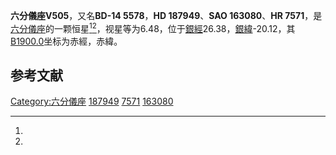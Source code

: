 {{Starbox begin
| name = 六分儀座V505
}}
{{Starbox observe
| epoch = [[J2000.0|J2000.0]]
| constell = [[六分儀座|六分儀座]]<ref name=SIMBAD>{{cite web
 | url=http://simbad.u-strasbg.fr/simbad/sim-id?Ident=HR+7571
 | title =Pulsating variable Star
 | publisher=Centre de Données astronomiques de Strasbourg
 | work=SIMBAD
 | accessdate=2012-07-13}}</ref><ref name=DATA>{{cite web
 | url=http://vizier.u-strasbg.fr/viz-bin/VizieR-5?-out.add=.&-source=5050&-corr=PK=HR&-out.max=9999&HR=7571
 | title =VizieR Detailed Page
 | accessdate=2012-07-13}}</ref>
| 星官 = 
| ra = {{RA|19|53|6.4}}<ref name=SIMBAD /><ref name=DATA />
| dec = {{DEC|-14|36|11}}<ref name=SIMBAD /><ref name=DATA />
| appmag_v = 6.48<ref name=SIMBAD /><ref name=DATA />
}}
{{Starbox character
| class = A0V+F8IV<ref name=SIMBAD /><ref name=DATA />
| b-v = 0.14<ref name=SIMBAD /><ref name=DATA />
| u-b = 0.09<ref name=SIMBAD /><ref name=DATA />
| r-i = <ref name=SIMBAD /><ref name=DATA />
| variable = 
}}
{{Starbox astrometry
| radial_v = 0.09
| prop_mo_ra = -2
| parallax = 
| p_error = 
}}
{{Starbox catalog
| names =BD-14 5578，[[SAO星表|SAO]] 163080，[[HD星表|HD]] 187949，[[HR星表|HR]] 7571}}
{{Starbox reference |Simbad=HR+7571}}
{{Starbox end}}

'''六分儀座V505'''，又名'''BD-14 5578'''，'''HD 187949'''、'''SAO 163080'''、'''HR 7571'''，是[[六分儀座|六分儀座]]的一颗恒星<ref name=SIMBAD /><ref name=DATA />，视星等为6.48，位于[[銀道座標系|銀經]]26.38，[[銀道座標系|銀緯]]-20.12，其[[B1900.0|B1900.0]]坐标为赤經{{RA|19|47|27.8}}，赤緯{{DEC|-14|-20.12|34}}。

== 参考文献 ==
{{reflist}}

{{六分仪座恒星}}

[[Category:六分儀座|Category:六分儀座]]
[[Category:HD和HDE天體|187949]]
[[Category:HR天體|7571]]
[[Category:SAO天體|163080]]


{{star-stub}}